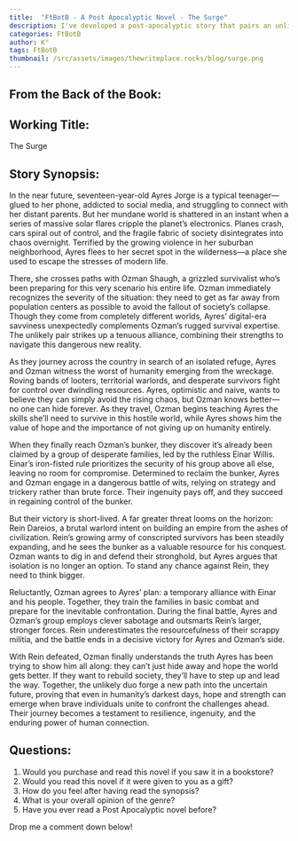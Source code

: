```yaml
---
title:  "FtBotB - A Post Apocalyptic Novel - The Surge"
description: I've developed a post-apocalyptic story that pairs an unlikely duo - a social media-obsessed teenager and a grizzled survivalist - in the aftermath of catastrophic solar flares. Through Ayres Jorge and Ozman Shaugh's journey, I explore how different generations and mindsets might adapt to survive in a world stripped of technology. As they face various threats, from looters to warlords, their complementary skills and perspectives help them not only survive but eventually lead others in rebuilding society. The narrative challenges the typical "hunker down and defend" approach of survival stories, suggesting that true hope lies in bringing people together rather than hiding from them.
categories: FtBotB
author: K°
tags: FtBotB
thumbnail: /src/assets/images/thewriteplace.rocks/blog/surge.png
---
```


<LightboxImage src="/src/assets/images/thewriteplace.rocks/blog/surge.png" alt="" />

## From the Back of the Book:
## Working Title:
The Surge
&nbsp;
## Story Synopsis:
In the near future, seventeen-year-old Ayres Jorge is a typical teenager—glued to her phone, addicted to social media, and struggling to connect with her distant parents. But her mundane world is shattered in an instant when a series of massive solar flares cripple the planet’s electronics. Planes crash, cars spiral out of control, and the fragile fabric of society disintegrates into chaos overnight. Terrified by the growing violence in her suburban neighborhood, Ayres flees to her secret spot in the wilderness—a place she used to escape the stresses of modern life.

There, she crosses paths with Ozman Shaugh, a grizzled survivalist who’s been preparing for this very scenario his entire life. Ozman immediately recognizes the severity of the situation: they need to get as far away from population centers as possible to avoid the fallout of society’s collapse. Though they come from completely different worlds, Ayres’ digital-era savviness unexpectedly complements Ozman’s rugged survival expertise. The unlikely pair strikes up a tenuous alliance, combining their strengths to navigate this dangerous new reality.

As they journey across the country in search of an isolated refuge, Ayres and Ozman witness the worst of humanity emerging from the wreckage. Roving bands of looters, territorial warlords, and desperate survivors fight for control over dwindling resources. Ayres, optimistic and naive, wants to believe they can simply avoid the rising chaos, but Ozman knows better—no one can hide forever. As they travel, Ozman begins teaching Ayres the skills she’ll need to survive in this hostile world, while Ayres shows him the value of hope and the importance of not giving up on humanity entirely.

When they finally reach Ozman’s bunker, they discover it’s already been claimed by a group of desperate families, led by the ruthless Einar Willis. Einar’s iron-fisted rule prioritizes the security of his group above all else, leaving no room for compromise. Determined to reclaim the bunker, Ayres and Ozman engage in a dangerous battle of wits, relying on strategy and trickery rather than brute force. Their ingenuity pays off, and they succeed in regaining control of the bunker.

But their victory is short-lived. A far greater threat looms on the horizon: Rein Dareios, a brutal warlord intent on building an empire from the ashes of civilization. Rein’s growing army of conscripted survivors has been steadily expanding, and he sees the bunker as a valuable resource for his conquest. Ozman wants to dig in and defend their stronghold, but Ayres argues that isolation is no longer an option. To stand any chance against Rein, they need to think bigger.

Reluctantly, Ozman agrees to Ayres’ plan: a temporary alliance with Einar and his people. Together, they train the families in basic combat and prepare for the inevitable confrontation. During the final battle, Ayres and Ozman’s group employs clever sabotage and outsmarts Rein’s larger, stronger forces. Rein underestimates the resourcefulness of their scrappy militia, and the battle ends in a decisive victory for Ayres and Ozman’s side.

With Rein defeated, Ozman finally understands the truth Ayres has been trying to show him all along: they can’t just hide away and hope the world gets better. If they want to rebuild society, they’ll have to step up and lead the way. Together, the unlikely duo forge a new path into the uncertain future, proving that even in humanity’s darkest days, hope and strength can emerge when brave individuals unite to confront the challenges ahead. Their journey becomes a testament to resilience, ingenuity, and the enduring power of human connection.

## Questions:
1. Would you purchase and read this novel if you saw it in a bookstore?
2. Would you read this novel if it were given to you as a gift?
3. How do you feel after having read the synopsis?
4. What is your overall opinion of the genre?
5. Have you ever read a Post Apocalyptic novel before?

Drop me a comment down below!


